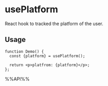 # usePlatform

React hook to tracked the platform of the user.

## Usage

```tsx live
function Demo() {
  const {platform} = usePlatform();

  return <p>platfrom: {platform}</p>;
};

```

%%API%%
